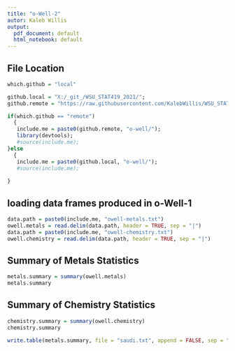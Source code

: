 ```yaml
---
title: "o-Well-2"
autor: Kaleb Willis
output:
  pdf_document: default
  html_notebook: default
---
```


## File Location
```r
which.github = "local"

github.local = "X:/_git_/WSU_STAT419_2021/";
github.remote = "https://raw.githubusercontent.com/KalebWillis/WSU_STAT419_2021/main/";

if(which.github == "remote")
  {
   include.me = paste0(github.remote, "o-well/");
   library(devtools);
   #source(include.me);
}else
  {
   include.me = paste0(github.local, "o-well/");
   #source(include.me);
  
}
```
## loading data frames produced in o-Well-1
```r
data.path = paste0(include.me, "owell-metals.txt")
owell.metals = read.delim(data.path, header = TRUE, sep = "|")
data.path = paste0(include.me, "owell-chemistry.txt")
owell.chemistry = read.delim(data.path, header = TRUE, sep = "|")
```
\newpage
## Summary of Metals Statistics
```r
metals.summary = summary(owell.metals)
metals.summary
```
\newpage
## Summary of Chemistry Statistics
```r
chemistry.summary = summary(owell.chemistry)
chemistry.summary
```

```r


write.table(metals.summary, file = "saudi.txt", append = FALSE, sep = "|", row.names = TRUE, col.names = TRUE)

```


